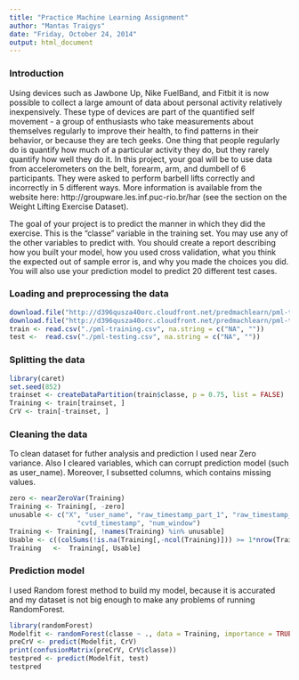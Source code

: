 ```yaml
---
title: "Practice Machine Learning Assignment"
author: "Mantas Traigys"
date: "Friday, October 24, 2014"
output: html_document
---
```

### Introduction
Using devices such as Jawbone Up, Nike FuelBand, and Fitbit it is now possible to collect a large amount of data about personal activity relatively inexpensively. These type of devices are part of the quantified self movement - a group of enthusiasts who take measurements about themselves regularly to improve their health, to find patterns in their behavior, or because they are tech geeks. One thing that people regularly do is quantify how much of a particular activity they do, but they rarely quantify how well they do it. In this project, your goal will be to use data from accelerometers on the belt, forearm, arm, and dumbell of 6 participants. They were asked to perform barbell lifts correctly and incorrectly in 5 different ways. More information is available from the website here: http://groupware.les.inf.puc-rio.br/har (see the section on the Weight Lifting Exercise Dataset). 

The goal of your project is to predict the manner in which they did the exercise. This is the "classe" variable in the training set. You may use any of the other variables to predict with. You should create a report describing how you built your model, how you used cross validation, what you think the expected out of sample error is, and why you made the choices you did. You will also use your prediction model to predict 20 different test cases. 

### Loading and preprocessing the data

```r
download.file("http://d396qusza40orc.cloudfront.net/predmachlearn/pml-training.csv", "C:/Users/Mantas/Documents/assignment9/pml-training.csv")
download.file("http://d396qusza40orc.cloudfront.net/predmachlearn/pml-testing.csv", "C:/Users/Mantas/Documents/assignment9/pml-testing.csv")
train <- read.csv("./pml-training.csv", na.string = c("NA", ""))
test <-  read.csv("./pml-testing.csv", na.string = c("NA", ""))
```

### Splitting the data

```r
library(caret)
set.seed(852)
trainset <- createDataPartition(train$classe, p = 0.75, list = FALSE)
Training <- train[trainset, ]
CrV <- train[-trainset, ]
```

### Cleaning the data 
To clean dataset for futher analysis and prediction I used near Zero variance. Also I cleared variables, which can corrupt prediction model (such as user_name). Moreover, I subsetted columns, which contains missing values.
```r
zero <- nearZeroVar(Training)
Training <- Training[, -zero]
unusable <- c("X", "user_name", "raw_timestamp_part_1", "raw_timestamp_part_2", 
                 "cvtd_timestamp", "num_window")
Training <- Training[, !names(Training) %in% unusable]
Usable <- c((colSums(!is.na(Training[,-ncol(Training)])) >= 1*nrow(Training)))
Training   <-  Training[, Usable]

```
 
### Prediction model
I used Random forest method to build my model, because it is accurated and my dataset is not big enough to make any problems of running RandomForest. 
```r
library(randomForest)
Modelfit <- randomForest(classe ~ ., data = Training, importance = TRUE, ntrees = 12)
preCrV <- predict(Modelfit, CrV)
print(confusionMatrix(preCrV, CrV$classe))
testpred <- predict(Modelfit, test)
testpred
```
